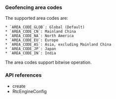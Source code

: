 <PlatformWrapper platform="android">

### Geofencing area codes

The supported area codes are:

    * `AREA_CODE_GLOB`: Global (Default)
    * `AREA_CODE_CN`: Mainland China
    * `AREA_CODE_NA`: North America
    * `AREA_CODE_EU`: Europe
    * `AREA_CODE_AS`: Asia, excluding Mainland China
    * `AREA_CODE_JP`: Japan
    * `AREA_CODE_IN`: India

The area codes support bitwise operation.

### API references

* <Link to = "{{global.API_REF_ANDROID_ROOT}}/class_irtcengine.html#api_create2">create</Link>
* <Link to = "{{global.API_REF_ANDROID_ROOT}}/rtc_api_data_type.html#class_rtcengineconfig_ng">RtcEngineConfig</Link>
</PlatformWrapper>
